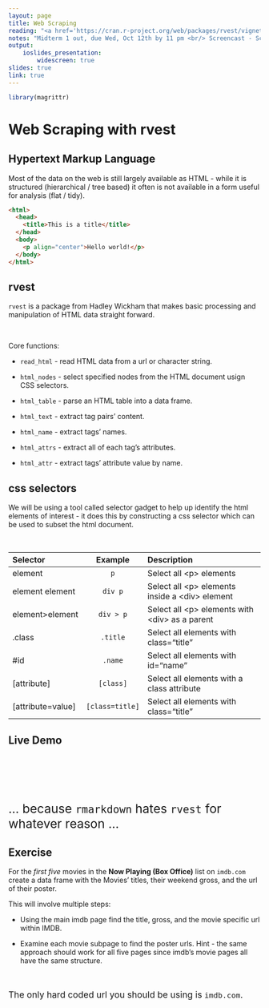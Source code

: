 ```yaml
---
layout: page
title: Web Scraping
reading: "<a href='https://cran.r-project.org/web/packages/rvest/vignettes/selectorgadget.html'>rvest and Selectorgadget</a>"
notes: "Midterm 1 out, due Wed, Oct 12th by 11 pm <br/> Screencast - Scraping (IMDB) Part <a href='https://www.youtube.com/attribution_link?a=kpjcuxFrIUU&u=/watch%3Fv%3D8qjzz3_Gr4c%26feature%3Dem-upload_owner'>1</a>, <a href='https://youtu.be/QaMVdHuie7M'>2</a>"
output: 
    ioslides_presentation:
        widescreen: true
slides: true
link: true
---
```


```r
library(magrittr)
```




# Web Scraping with rvest

## Hypertext Markup Language

Most of the data on the web is still largely available as HTML - while it is structured (hierarchical / tree based) it often is not available in a form useful for analysis (flat / tidy).

```html
<html>
  <head>
    <title>This is a title</title>
  </head>
  <body>
    <p align="center">Hello world!</p>
  </body>
</html>
```

## rvest {.smaller}

`rvest` is a package from Hadley Wickham that makes basic processing and manipulation of HTML data straight forward.

<br/>

Core functions:

* `read_html` - read HTML data from a url or character string.

* `html_nodes` - select specified nodes from the HTML document usign CSS selectors.

* `html_table` - parse an HTML table into a data frame.

* `html_text` - extract tag pairs' content.

* `html_name` - extract tags' names.

* `html_attrs` - extract all of each tag's attributes.

* `html_attr` - extract tags' attribute value by name.


## css selectors {.smaller}

We will be using a tool called selector gadget to help up identify the html elements of interest - it does this by constructing a css selector which can be used to subset the html document.

<br/>

Selector            Example               Description
------------      ------------------      --------------------------------------------------
element             `p`                   Select all &lt;p&gt; elements
element element     `div p`               Select all &lt;p&gt; elements inside a &lt;div&gt; element
element>element     `div > p`             Select all &lt;p&gt; elements with &lt;div&gt; as a parent
.class              `.title`              Select all elements with class="title"
#id                 `.name`               Select all elements with id="name"
[attribute]         `[class]`             Select all elements with a class attribute
[attribute=value]   `[class=title]`       Select all elements with class="title"

## Live Demo

<br/><br/><br/><br/>

<div class="centered">
<div style="font-size:175%">
... because `rmarkdown` hates `rvest` for whatever reason ...
</div>
</div>


## Exercise

For the *first five* movies in the **Now Playing (Box Office)** list on `imdb.com` create a data frame with the Movies' titles, their weekend gross, and the url of their poster.

This will involve multiple steps:

* Using the main imdb page find the title, gross, and the movie specific url within IMDB.

* Examine each movie subpage to find the poster urls. Hint - the same approach should work for all five pages since imdb's movie pages all have the same structure.

<br/>

<div class="centered">
<div style="font-size:125%">
The only hard coded url you should be using is `imdb.com`.
</div>
</div>
